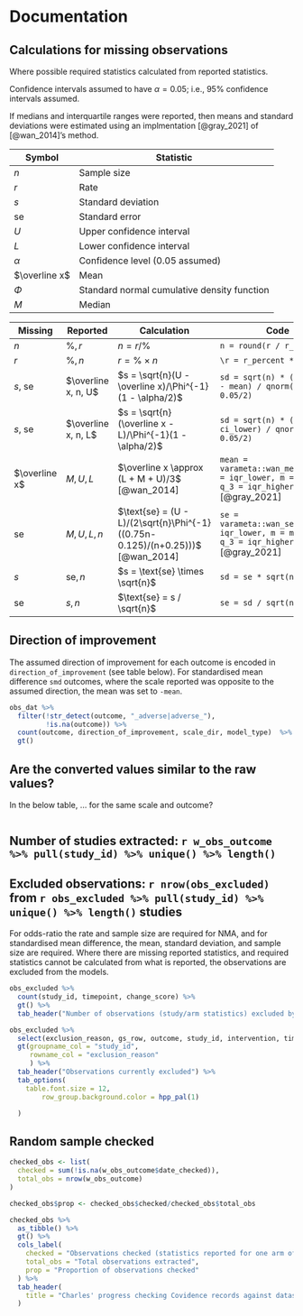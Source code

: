 # Documentation

## Calculations for missing observations

Where possible required statistics calculated from reported statistics.

Confidence intervals assumed to have $\alpha = 0.05$; i.e., 95% confidence intervals assumed.  

If medians and interquartile ranges were reported, then means and standard deviations were estimated using an implmentation [@gray_2021] of [@wan_2014]'s method.

Symbol | Statistic
-|-
$n$ | Sample size
$r$ | Rate
$s$ | Standard deviation
$\text{se}$ | Standard error
$U$ | Upper confidence interval
$L$ | Lower confidence interval
$\alpha$ | Confidence level (0.05 assumed)
$\overline x$ | Mean
$\Phi$ | Standard normal cumulative density function
$M$ | Median

Missing | Reported | Calculation | Code
-|-|-----------|---------------------------
$n$ | $\%, r$ | $n = r / \%$ | `n = round(r / r_percent)`
$r$ | $\%, n$ | $r = \% \times n$ | `\r = r_percent * n` 
$s$, $\text{se}$ | $\overline x, n, U$ | $s = \sqrt{n}(U - \overline x)/\Phi^{-1}(1 - \alpha/2)$ | `sd = sqrt(n) * (ci_upper - mean) / qnorm(1 - 0.05/2)`
$s$, $\text{se}$ | $\overline x, n, L$ | $s = \sqrt{n}(\overline x - L)/\Phi^{-1}(1 - \alpha/2)$ | `sd = sqrt(n) * (mean - ci_lower) / qnorm(1 - 0.05/2)`
$\overline x$ | $M, U, L$ | $\overline x \approx (L + M + U)/3$ [@wan_2014] | `mean = varameta::wan_mean_C3(q_1 = iqr_lower, m = median, q_3 = iqr_higher)` [@gray_2021]
$\text{se}$ | $M, U, L, n$ | $\text{se} = (U - L)/(2\sqrt{n}\Phi^{-1}((0.75n-0.125)/(n+0.25)))$ [@wan_2014] | `se = varameta::wan_se_C3(q_1 = iqr_lower, m = median, q_3 = iqr_higher, n = n)` [@gray_2021]
$s$ | $\text{se}, n$ | $s = \text{se} \times \sqrt{n}$ | `sd = se * sqrt(n)`
$\text{se}$ | $s, n$ | $\text{se} = s / \sqrt{n}$ | `se = sd / sqrt(n)`

## Direction of improvement

The assumed direction of improvement for each outcome is encoded in `direction_of_improvement` (see table below). For standardised mean difference `smd` outcomes, where the scale reported was opposite to the assumed direction, the mean was set to `-mean`.

```r
obs_dat %>% 
  filter(!str_detect(outcome, "_adverse|adverse_"), 
         !is.na(outcome)) %>% 
  count(outcome, direction_of_improvement, scale_dir, model_type)  %>% 
  gt()


```

## Are the converted values similar to the raw values? 

In the below table, ... for the same scale and outcome?

```r


```



## Number of studies extracted: `r w_obs_outcome %>% pull(study_id) %>% unique() %>% length()`

## Excluded observations: `r nrow(obs_excluded)` from `r obs_excluded %>% pull(study_id) %>% unique() %>% length()` studies

For odds-ratio the rate and sample size are required for NMA, and for standardised mean difference, the mean, standard deviation, and sample size are required. Where there are missing reported statistics, and required statistics cannot be calculated from what is reported, the observations are excluded from the models. 


```r
obs_excluded %>% 
  count(study_id, timepoint, change_score) %>% 
  gt() %>% 
  tab_header("Number of observations (study/arm statistics) excluded by study")
```


```r
obs_excluded %>% 
  select(exclusion_reason, gs_row, outcome, study_id, intervention, timepoint, mean:change_score) %>% 
  gt(groupname_col = "study_id",
     rowname_col = "exclusion_reason"
     ) %>% 
  tab_header("Observations currently excluded") %>% 
  tab_options(
    table.font.size = 12,
        row_group.background.color = hpp_pal(1)

  )

```


## Random sample checked

```r

checked_obs <- list(
  checked = sum(!is.na(w_obs_outcome$date_checked)),
  total_obs = nrow(w_obs_outcome)
)

checked_obs$prop <- checked_obs$checked/checked_obs$total_obs

checked_obs %>% 
  as_tibble() %>% 
  gt() %>% 
  cols_label(
    checked = "Observations checked (statistics reported for one arm of one study)",
    total_obs = "Total observations extracted",
    prop = "Proportion of observations checked"
  ) %>% 
  tab_header(
    title = "Charles' progress checking Covidence records against dataset"
  )

```



